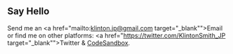 ## Say Hello

Send me an <a href="mailto:klinton.jp@gmail.com target="_blank"">Email</a> or find me on other platforms: <a href="https://twitter.com/KlintonSmith_JP target="_blank"">Twitter</a> & <a href="https://codesandbox.io/search?query=klinton24&page=1&configure%5BhitsPerPage%5D=12" target="_blank">CodeSandbox</a>.
